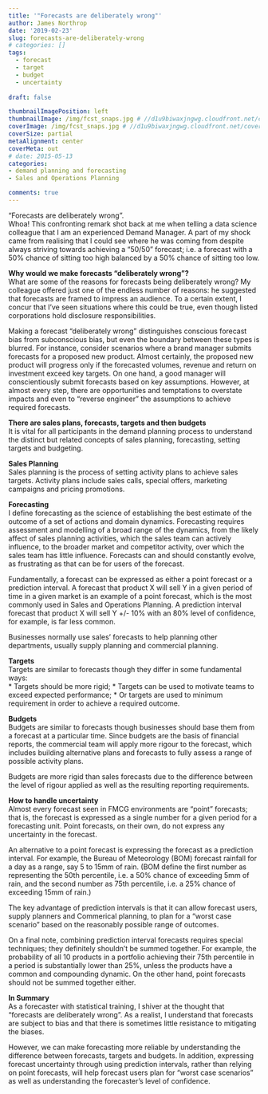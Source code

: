 ```yaml
---
title: '"Forecasts are deliberately wrong"'
author: James Northrop
date: '2019-02-23'
slug: forecasts-are-deliberately-wrong
# categories: []
tags:
  - forecast
  - target
  - budget
  - uncertainty
  
draft: false

thumbnailImagePosition: left
thumbnailImage: /img/fcst_snaps.jpg # //d1u9biwaxjngwg.cloudfront.net/cover-image-showcase/city-750.jpg
coverImage: /img/fcst_snaps.jpg # //d1u9biwaxjngwg.cloudfront.net/cover-image-showcase/city.jpg
coverSize: partial
metaAlignment: center
coverMeta: out
# date: 2015-05-13
categories:
- demand planning and forecasting
- Sales and Operations Planning

comments: true
---
```


“Forecasts are deliberately wrong”.  
Whoa! This confronting remark shot back at me when telling a data science colleague that I am an experienced Demand Manager.  A part of my shock came from realising that I could see where he was coming from despite always striving towards achieving a “50/50” forecast; i.e. a forecast with a 50% chance of sitting too high balanced by a 50% chance of sitting too low.  


**Why would we make forecasts “deliberately wrong”?**  
What are some of the reasons for forecasts being deliberately wrong?  My colleague offered just one of the endless number of reasons: he suggested that forecasts are framed to impress an audience.  To a certain extent, I concur that I’ve seen situations where this could be true, even though listed corporations hold disclosure responsibilities. 

Making a forecast “deliberately wrong” distinguishes conscious forecast bias from subconscious bias, but even the boundary between these types is blurred.  For instance, consider scenarios where a brand manager submits forecasts for a proposed new product.  Almost certainly, the proposed new product will progress only if the forecasted volumes, revenue and return on investment exceed key targets.  On one hand, a good manager will conscientiously submit forecasts based on key assumptions.  However, at almost every step, there are opportunities and temptations to overstate impacts and even to “reverse engineer” the assumptions to achieve required forecasts.

**There are sales plans, forecasts, targets and then budgets**  
It is vital for all participants in the demand planning process to understand the distinct but related concepts of sales planning, forecasting, setting targets and budgeting.

**Sales Planning**  
Sales planning is the process of setting activity plans to achieve sales targets.  Activity plans include sales calls, special offers, marketing campaigns and pricing promotions.

**Forecasting**  
I define forecasting as the science of establishing the best estimate of the outcome of a set of actions and domain dynamics.  Forecasting requires assessment and modelling of a broad range of the dynamics, from the likely affect of sales planning activities, which the sales team can actively influence, to the broader market and competitor activity, over which the sales team has little influence.  Forecasts can and should constantly evolve, as frustrating as that can be for users of the forecast.

Fundamentally, a forecast can be expressed as either a point forecast or a prediction interval.  A forecast that product X will sell Y in a given period of time in a given market is an example of a point forecast, which is the most commonly used in Sales and Operations Planning.  A prediction interval forecast that product X will sell Y +/- 10% with an 80% level of confidence, for example, is far less common.

Businesses normally use sales’ forecasts to help planning other departments, usually supply planning and commercial planning.  

**Targets**  
Targets are similar to forecasts though they differ in some fundamental ways:  
* Targets should be more rigid;
* Targets can be used to motivate teams to exceed expected performance;
* Or targets are used to minimum requirement in order to achieve a required outcome.

**Budgets**  
Budgets are similar to forecasts though businesses should base them from a forecast at a particular time.  Since budgets are the basis of financial reports, the commercial team will apply more rigour to the forecast, which includes building alternative plans and forecasts to fully assess a range of possible activity plans.

Budgets are more rigid than sales forecasts due to the difference between the level of rigour applied as well as the resulting reporting requirements.

**How to handle uncertainty**  
Almost every forecast seen in FMCG environments are “point” forecasts; that is, the forecast is expressed as a single number for a given period for a forecasting unit.  Point forecasts, on their own, do not express any uncertainty in the forecast.

An alternative to a point forecast is expressing the forecast as a prediction interval.  For example, the Bureau of Meteorology (BOM) forecast rainfall for a day as a range, say 5 to 15mm of rain.  (BOM define the first number as representing the 50th percentile, i.e. a 50% chance of exceeding 5mm of rain, and the second number as 75th percentile, i.e. a 25% chance of exceeding 15mm of rain.)

The key advantage of prediction intervals is that it can allow forecast users, supply planners and Commerical planning, to plan for a “worst case scenario” based on the reasonably possible range of outcomes.

On a final note, combining prediction interval forecasts requires special techniques; they definitely shouldn’t be summed together.  For example, the probability of all 10 products in a portfolio achieving their 75th percentile in a period is substantially lower than 25%, unless the products have a common and compounding dynamic.  On the other hand, point forecasts should not be summed together either.

**In Summary**  
As a forecaster with statistical training, I shiver at the thought that “forecasts are deliberately wrong”.  As a realist, I understand that forecasts are subject to bias and that there is sometimes little resistance to mitigating the biases.

However, we can make forecasting more reliable by understanding the difference between forecasts, targets and budgets.  In addition, expressing forecast uncertainty through using prediction intervals, rather than relying on point forecasts, will help forecast users plan for “worst case scenarios” as well as understanding the forecaster’s level of confidence.
